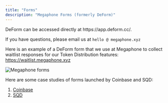 ```yaml
---
title: "Forms"
description: "Megaphone Forms (formerly DeForm)"
---
```


<Note>
DeForm can be accessed directly at https://app.deform.cc/.

If you have questions, please email us at `hello @ megaphone.xyz`

</Note>

Here is an example of a DeForm form that we use at Megaphone to collect waitlist responses
for our Token Distribution features: https://waitlist.megaphone.xyz

![Megaphone forms](https://megaphone.b-cdn.net/docs/form-example.png)

Here are some case studies of forms launched by Coinbase and SQD:

1. [Coinbase](https://megaphone-updates.beehiiv.com/p/base-deform)
2. [SQD](https://megaphone-updates.beehiiv.com/p/behind-the-success-of-sqd-s-19-minute-6-3m-token-pre-sale)

